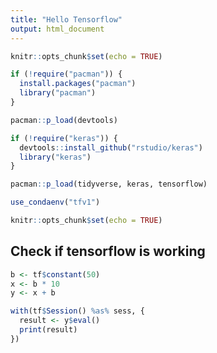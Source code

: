 ```yaml
---
title: "Hello Tensorflow"
output: html_document
---
```


```r
knitr::opts_chunk$set(echo = TRUE)

if (!require("pacman")) {
  install.packages("pacman")
  library("pacman")
}

pacman::p_load(devtools)

if (!require("keras")) {
  devtools::install_github("rstudio/keras")
  library("keras")
}

pacman::p_load(tidyverse, keras, tensorflow)

use_condaenv("tfv1")

knitr::opts_chunk$set(echo = TRUE)

```

## Check if tensorflow is working

```r

b <- tf$constant(50)
x <- b * 10
y <- x + b

with(tf$Session() %as% sess, {
  result <- y$eval()
  print(result)
})


```
\